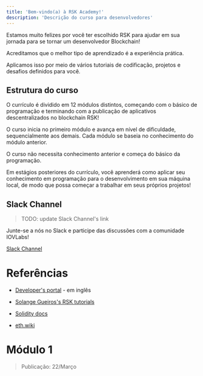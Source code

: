 ---
title: 'Bem-vindo(a) à RSK Academy!'
description: 'Descrição do curso para desenvolvedores'
---

Estamos muito felizes por você ter escolhido RSK para ajudar em sua jornada para se tornar um desenvolvedor Blockchain!

Acreditamos que o melhor tipo de aprendizado é a experiência prática.

Aplicamos isso por meio de vários tutoriais de codificação, projetos e desafios definidos para você.

## Estrutura do curso

O currículo é dividido em
12
módulos distintos, começando com o básico de programação e
terminando com a publicação de aplicativos descentralizados no blockchain RSK!

O curso inicia no primeiro módulo e avança em nível de dificuldade, sequencialmente aos demais.
Cada módulo se baseia no conhecimento do módulo anterior.

O curso não necessita conhecimento anterior e começa do básico da programação.

Em estágios posteriores do currículo, você aprenderá como aplicar seu conhecimento em programação para o desenvolvimento em sua máquina local, de modo que possa começar a trabalhar em seus próprios projetos!

## Slack Channel

> TODO: update Slack Channel's link

Junte-se a nós no Slack e participe das discussões com a comunidade IOVLabs!

[Slack Channel](https://join.slack.com/t/open-rsk-dev/shared_invite/zt-kk3yfuc6-qn~DrpMLvADkAUu1pbAcZA)

# Referências

- [Developer's portal](https://developers.rsk.co/) - em inglês

- [Solange Gueiros's RSK tutorials](https://rsk.solange.dev/)

- [Solidity docs](https://docs.soliditylang.org/)

- [eth.wiki](https://eth.wiki/)

# Módulo 1

> Publicação: 22/Março


